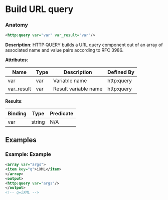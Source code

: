 # Build URL query

### Anatomy

```xml
<http:query var="var" var_result="var"/>
```

 **Description**:
 HTTP:QUERY builds a URL query component out of an array of associated name and value pairs according to RFC 3986.

**Attributes**:

| Name | Type | Description | Defined By |
| ---- | ---- | ----------- | ---------- |
| var | var | Variable name | http:query |
| var_result | var | Result variable name | http:query |


**Results**:

| Binding | Type | Predicate |
| ------- | ---- | --------- |
| var | string | N/A |


## Examples

### Example: Example

```xml
<array var="args">
<item key="q">iXML</item>
</array>
<output>
<http:query var="args"/>
</output>
<!-- q=iXML -->
```

